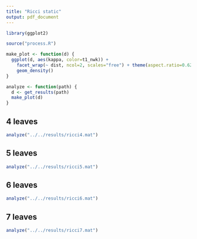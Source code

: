 ```yaml
---
title: "Ricci static"
output: pdf_document
---
```


```r
library(ggplot2)

source("process.R")

make_plot <- function(d) {
  ggplot(d, aes(kappa, color=t1_nwk)) + 
    facet_wrap(~ dist, ncol=2, scales="free") + theme(aspect.ratio=0.62) +
    geom_density()
}

analyze <- function(path) {
  d <- get_results(path)
  make_plot(d)
}
```

## 4 leaves
```r
analyze("../../results/ricci4.mat")
```

## 5 leaves
```r
analyze("../../results/ricci5.mat")
```

## 6 leaves
```r
analyze("../../results/ricci6.mat")
```

## 7 leaves
```r
analyze("../../results/ricci7.mat")
```